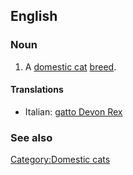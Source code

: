 ==English==

===Noun===
{{en-noun|sg=[[Devon Rex]]}}

# A [[domestic cat]] [[breed]].

====Translations====
{{top}}
*Italian: [[gatto Devon Rex]]
{{mid}}

{{bottom}}

===See also===
{{wikipedia|Devon Rex}}
{{commonscat|Devon Rex}}

[[Category:Domestic cats]]